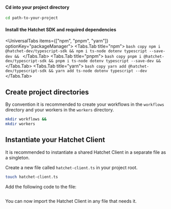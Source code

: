 
#### Cd into your project directory

```bash copy
cd path-to-your-project
```

#### Install the Hatchet SDK and required dependencies

<UniversalTabs items={["npm", "pnpm", "yarn"]} optionKey="packageManager">
  <Tabs.Tab title="npm">
    ```bash copy npm i @hatchet-dev/typescript-sdk && npm i ts-node dotenv
    typescript --save-dev && ```
  </Tabs.Tab>
  <Tabs.Tab title="pnpm">
    ```bash copy pnpm i @hatchet-dev/typescript-sdk && pnpm i ts-node dotenv
    typescript --save-dev && ```
  </Tabs.Tab>
  <Tabs.Tab title="yarn">
    ```bash copy yarn add @hatchet-dev/typescript-sdk && yarn add ts-node dotenv
    typescript --dev ```
  </Tabs.Tab>
</UniversalTabs>

## Create project directories

By convention it is recommended to create your workflows in the `workflows` directory and your workers in the `workers` directory.

```bash copy
mkdir workflows &&
mkdir workers
```

## Instantiate your Hatchet Client

It is recommended to instantiate a shared Hatchet Client in a separate file as a singleton.

Create a new file called `hatchet-client.ts` in your project root.

```bash copy
touch hatchet-client.ts
```

Add the following code to the file:

```typescript copy

```

You can now import the Hatchet Client in any file that needs it.

```typescript copy
```
